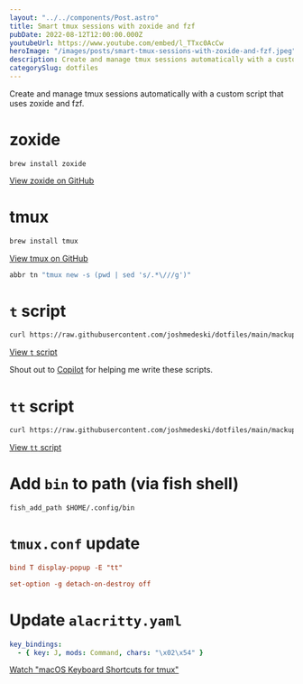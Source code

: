 ```yaml
---
layout: "../../components/Post.astro"
title: Smart tmux sessions with zoxide and fzf
pubDate: 2022-08-12T12:00:00.000Z
youtubeUrl: https://www.youtube.com/embed/l_TTxc0AcCw
heroImage: "/images/posts/smart-tmux-sessions-with-zoxide-and-fzf.jpeg"
description: Create and manage tmux sessions automatically with a custom script
categorySlug: dotfiles
---
```


Create and manage tmux sessions automatically with a custom script that uses zoxide and fzf.

# zoxide

```plaintext
brew install zoxide
```

[View zoxide on GitHub](https://github.com/ajeetdsouza/zoxide)

# tmux

```bash
brew install tmux
```

[View tmux on GitHub](https://github.com/tmux/tmux)

```bash
abbr tn "tmux new -s (pwd | sed 's/.*\///g')"
```

# `t` script

```bash
curl https://raw.githubusercontent.com/joshmedeski/dotfiles/main/mackup/.config/bin/t ~/.config/bin/t
```

[View `t` script](https://github.com/joshmedeski/dotfiles/blob/main/mackup/.config/bin/t)

Shout out to [Copilot](https://github.com/features/copilot/) for helping me write these scripts.

# `tt` script

```bash
curl https://raw.githubusercontent.com/joshmedeski/dotfiles/main/mackup/.config/bin/tt ~/.config/bin/tt
```

[View `tt` script](https://github.com/joshmedeski/dotfiles/blob/main/mackup/.config/bin/tt)

# Add `bin` to path (via fish shell)

```fish
fish_add_path $HOME/.config/bin
```

# `tmux.conf` update

```conf
bind T display-popup -E "tt"
```

```conf
set-option -g detach-on-destroy off
```

# Update `alacritty.yaml`

```yaml
key_bindings:
  - { key: J, mods: Command, chars: "\x02\x54" }
```

[Watch "macOS Keyboard Shortcuts for tmux"](/posts/macos-keyboard-shortcuts-for-tmux)

